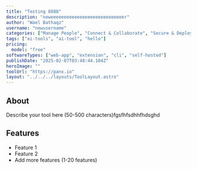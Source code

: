 ```yaml
---
title: "Testing 8888"
description: "neweeeeeeeeeeeeeeeeeeeeeeeeeeeer"
author: "Wael Bathaqz"
username: "newusername"
categories: ["Manage People", "Connect & Collaborate", "Secure & Deploy"]
tags: ["ai-tools", "ai-tool", "hello"]
pricing:
  model: "free"
softwareTypes: ["web-app", "extension", "cli", "self-hosted"]
publishDate: "2025-02-07T03:48:44.104Z"
heroImage: ""
toolUrl: "https://panx.io"
layout: "../../../layouts/ToolLayout.astro"
---
```

## About
Describe your tool here (50-500 characters)fgsfhfsdhhfhdsghd

## Features
- Feature 1
- Feature 2
- Add more features (1-20 features)